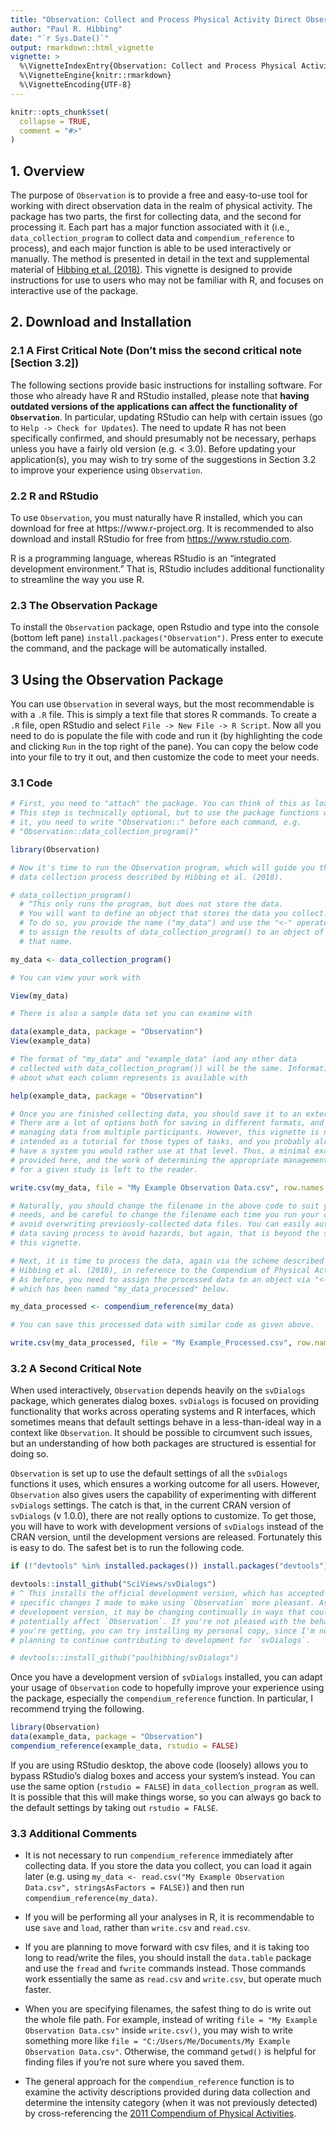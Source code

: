 ---
title: "Observation: Collect and Process Physical Activity Direct Observation Data"
author: "Paul R. Hibbing"
date: "`r Sys.Date()`"
output: rmarkdown::html_vignette
vignette: >
  %\VignetteIndexEntry{Observation: Collect and Process Physical Activity Direct Observation Data}
  %\VignetteEngine{knitr::rmarkdown}
  %\VignetteEncoding{UTF-8}
---

```{r setup, include = FALSE}
knitr::opts_chunk$set(
  collapse = TRUE,
  comment = "#>"
)
```

## 1. Overview

The purpose of `Observation` is to provide a free and easy-to-use tool for working with direct observation data in the realm of physical activity. The package has two parts, the first for collecting data, and the second for processing it. Each part has a major function associated with it (i.e., `data_collection_program` to collect data and `compendium_reference` to process), and each major function is able to be used interactively or manually. The method is presented in detail in the text and supplemental material of [Hibbing et al. (2018)](https://pubmed.ncbi.nlm.nih.gov/29135657/). This vignette is designed to provide instructions for use to users who may not be familiar with R, and focuses on interactive use of the package.

## 2. Download and Installation

### 2.1 A First Critical Note (Don't miss the second critical note [Section 3.2])

The following sections provide basic instructions for installing software. For those who already have R and RStudio installed, please note that **having outdated versions of the applications can affect the functionality of `Observation`**. In particular, updating RStudio can help with certain issues (go to `Help -> Check for Updates`). The need to update R has not been specifically confirmed, and should presumably not be necessary, perhaps unless you have a fairly old version (e.g. < 3.0). Before updating your application(s), you may wish to try some of the suggestions in Section 3.2 to improve your experience using `Observation`.

### 2.2 R and RStudio

To use `Observation`, you must naturally have R installed, which you can download for free at https://www.r-project.org. It is recommended to also download and install RStudio for free from [https://www.rstudio.com](https://www.rstudio.com/products/rstudio/download/).

R is a programming language, whereas RStudio is an "integrated development environment." That is, RStudio includes additional functionality to streamline the way you use R.

### 2.3 The Observation Package

To install the `Observation` package, open Rstudio and type into the console (bottom left pane) `install.packages("Observation")`. Press enter to execute the command, and the package will be automatically installed.

## 3 Using the Observation Package

You can use `Observation` in several ways, but the most recommendable is with a `.R` file. This is simply a text file that stores R commands. To create a `.R` file, open RStudio and select `File -> New File -> R Script`. Now all you need to do is populate the file with code and run it (by highlighting the code and clicking `Run` in the top right of the pane). You can copy the below code into your file to try it out, and then customize the code to meet your needs.

### 3.1 Code

```{r example, eval = FALSE}

# First, you need to "attach" the package. You can think of this as loading it. 
# This step is technically optional, but to use the package functions without
# it, you need to write "Observation::" before each command, e.g.
# "Observation::data_collection_program()"

library(Observation)

# Now it's time to run the Observation program, which will guide you through the
# data collection process described by Hibbing et al. (2018).

# data_collection_program()
  # ^This only runs the program, but does not store the data.
  # You will want to define an object that stores the data you collect.
  # To do so, you provide the name ("my_data") and use the "<-" operator
  # to assign the results of data_collection_program() to an object of
  # that name.

my_data <- data_collection_program()

# You can view your work with

View(my_data)

# There is also a sample data set you can examine with

data(example_data, package = "Observation")
View(example_data)

# The format of "my_data" and "example_data" (and any other data
# collected with data_collection_program()) will be the same. Information
# about what each column represents is available with

help(example_data, package = "Observation")

# Once you are finished collecting data, you should save it to an external file.
# There are a lot of options both for saving in different formats, and for
# managing data from multiple participants. However, this vignette is not
# intended as a tutorial for those types of tasks, and you probably already
# have a system you would rather use at that level. Thus, a minimal example is
# provided here, and the work of determining the appropriate management scheme
# for a given study is left to the reader.

write.csv(my_data, file = "My Example Observation Data.csv", row.names = FALSE)

# Naturally, you should change the filename in the above code to suit your
# needs, and be careful to change the filename each time you run your code, to
# avoid overwriting previously-collected data files. You can easily automate the
# data saving process to avoid hazards, but again, that is beyond the scope of
# this vignette.

# Next, it is time to process the data, again via the scheme described by
# Hibbing et al. (2018), in reference to the Compendium of Physical Activities.
# As before, you need to assign the processed data to an object via "<-",
# which has been named "my_data_processed" below.

my_data_processed <- compendium_reference(my_data)

# You can save this processed data with similar code as given above.

write.csv(my_data_processed, file = "My Example_Processed.csv", row.names = FALSE)

```

### 3.2 A Second Critical Note

When used interactively, `Observation` depends heavily on the `svDialogs` package, which generates dialog boxes. `svDialogs` is focused on providing functionality that works across operating systems and R interfaces, which sometimes means that default settings behave in a less-than-ideal way in a context like `Observation`. It should be possible to circumvent such issues, but an understanding of how both packages are structured is essential for doing so.

`Observation` is set up to use the default settings of all the `svDialogs` functions it uses, which ensures a working outcome for all users. However, `Observation` also gives users the capability of experimenting with different `svDialogs` settings. The catch is that, in the current CRAN version of `svDialogs` (v 1.0.0), there are not really options to customize. To get those, you will have to work with development versions of `svDialogs` instead of the CRAN version, until the development versions are released. Fortunately this is easy to do. The safest bet is to run the following code.

```{r development, eval = FALSE}

if (!"devtools" %in% installed.packages()) install.packages("devtools")

devtools::install_github("SciViews/svDialogs")
# ^ This installs the official development version, which has accepted some
# specific changes I made to make using `Observation` more pleasant. As a
# development version, it may be changing continually in ways that could
# potentially affect `Observation`. If you're not pleased with the behavior
# you're getting, you can try installing my personal copy, since I'm not
# planning to continue contributing to development for `svDialogs`.

# devtools::install_github("paulhibbing/svDialogs")

```

Once you have a development version of `svDialogs` installed, you can adapt your usage of `Observation` code to hopefully improve your experience using the package, especially the `compendium_reference` function. In particular, I recommend trying the following.

```{r customize, eval = FALSE}

library(Observation)
data(example_data, package = "Observation")
compendium_reference(example_data, rstudio = FALSE)

```

If you are using RStudio desktop, the above code (loosely) allows you to bypass RStudio's dialog boxes and access your system's instead. You can use the same option (`rstudio = FALSE`) in `data_collection_program` as well. It is possible that this will make things worse, so you can always go back to the default settings by taking out `rstudio = FALSE`.

### 3.3 Additional Comments

* It is not necessary to run `compendium_reference` immediately after collecting data. If you store the data you collect, you can load it again later (e.g. using `my_data <- read.csv("My Example Observation Data.csv", stringsAsFactors = FALSE)`) and then run `compendium_reference(my_data)`.

* If you will be performing all your analyses in R, it is recommendable to use `save` and `load`, rather than `write.csv` and `read.csv`.

* If you are planning to move forward with csv files, and it is taking too long to read/write the files, you should install the `data.table` package and use the `fread` and `fwrite` commands instead. Those commands work essentially the same as `read.csv` and `write.csv`, but operate much faster.

* When you are specifying filenames, the safest thing to do is write out the whole file path. For example, instead of writing `file = "My Example Observation Data.csv"` inside `write.csv()`, you may wish to write something more like `file = "C:/Users/Me/Documents/My Example Observation Data.csv"`. Otherwise, the command `getwd()` is helpful for finding files if you're not sure where you saved them.

* The general approach for the `compendium_reference` function is to examine the activity descriptions provided during data collection and determine the intensity category (when it was not previously detected) by cross-referencing the [2011 Compendium of Physical Activities](https://sites.google.com/site/compendiumofphysicalactivities/home).
